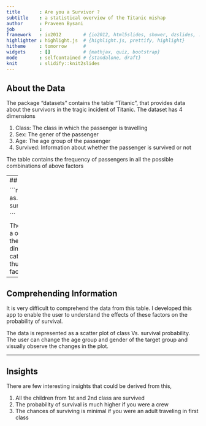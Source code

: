 ```yaml
---
title       : Are you a Survivor ?
subtitle    : a statistical overview of the Titanic mishap
author      : Praveen Bysani 
job         : 
framework   : io2012        # {io2012, html5slides, shower, dzslides, ...}
highlighter : highlight.js  # {highlight.js, prettify, highlight}
hitheme     : tomorrow      # 
widgets     : []            # {mathjax, quiz, bootstrap}
mode        : selfcontained # {standalone, draft}
knit        : slidify::knit2slides
---
```


## About the Data

The package "datasets" contains the table "Titanic", that provides data about the survivors in the tragic incident of Titanic. The dataset has 4 dimensions

1. Class: The class in which the passenger is travelling
2. Sex: The gener of the passenger
3. Age: The age group of the passenger
4. Survived: Information about whether the passenger is survived or not

The table contains the frequency of passengers in all the possible combinations of above factors

---
## Overview of data

```r
TitanicData <- as.data.frame(Titanic)
summary(TitanicData)

```

The above table gives a overall summary of the data. All the 4 dimensions are categorical variables thus represented as factors in data.

---

## Comprehending Information

It is very difficult to comprehend the data from this table. I developed this app to enable the user to understand the effects of these factors on the probability of survival.


The data is represented as a scatter plot of class Vs. survival probability. The user can change the age group and gender of the target group and visually observe the changes in the plot.



----

## Insights

There are few interesting insights that could be derived from this,

1. All the children from 1st and 2nd class are survived
2. The probability of survival is much higher if you were a crew
3. The chances of surviving is minimal if you were an adult traveling in first class